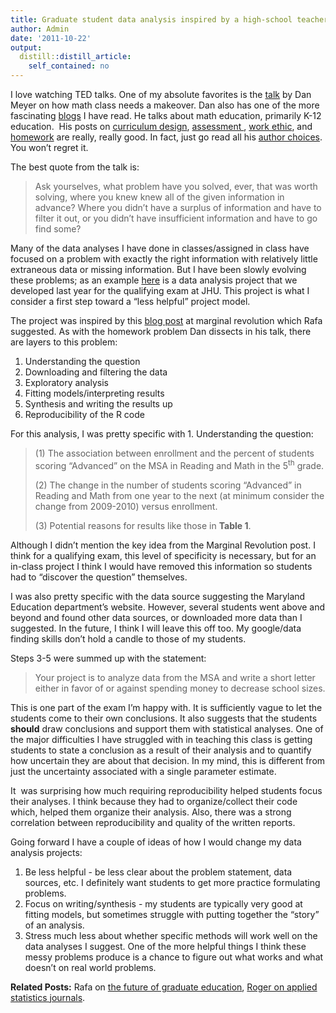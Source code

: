 ```yaml
---
title: Graduate student data analysis inspired by a high-school teacher
author: Admin
date: '2011-10-22'
output:
  distill::distill_article:
    self_contained: no
---
```


I love watching TED talks. One of my absolute favorites is the <a href="http://www.ted.com/talks/dan_meyer_math_curriculum_makeover.html" target="_blank">talk</a> by Dan Meyer on how math class needs a makeover. Dan also has one of the more fascinating <a href="http://blog.mrmeyer.com/" target="_blank">blogs</a> I have read. He talks about math education, primarily K-12 education.  His posts on <a href="http://blog.mrmeyer.com/?p=3055" target="_blank">curriculum design</a>, <a href="http://blog.mrmeyer.com/?p=811" target="_blank">assessment </a>, <a href="http://blog.mrmeyer.com/?p=154" target="_blank">work ethic</a>, and <a href="http://blog.mrmeyer.com/?p=133" target="_blank">homework</a> are really, really good. In fact, just go read all his <a href="http://blog.mrmeyer.com/?page_id=2716" target="_blank">author choices</a>. You won&#8217;t regret it. 

The best quote from the talk is:

> Ask yourselves, what problem have you solved, ever, that was worth solving, where you knew knew all of the given information in advance? Where you didn&#8217;t have a surplus of information and have to filter it out, or you didn&#8217;t have insufficient information and have to go find some?

<!-- more -->

Many of the data analyses I have done in classes/assigned in class have focused on a problem with exactly the right information with relatively little extraneous data or missing information. But I have been slowly evolving these problems; as an example <a href="http://biostat.jhsph.edu/~jleek/qual2011.pdf" target="_blank">here</a> is a data analysis project that we developed last year for the qualifying exam at JHU. This project is what I consider a first step toward a &#8220;less helpful&#8221; project model. 

The project was inspired by this <a href="http://marginalrevolution.com/marginalrevolution/2010/09/the-small-schools-myth.html" target="_blank">blog post</a> at marginal revolution which Rafa suggested. As with the homework problem Dan dissects in his talk, there are layers to this problem:

  1. Understanding the question
  2. Downloading and filtering the data
  3. Exploratory analysis
  4. Fitting models/interpreting results
  5. Synthesis and writing the results up
  6. Reproducibility of the R code

For this analysis, I was pretty specific with 1. Understanding the question:

> <p class="MsoNormal">
>   <span>(1) The association between enrollment and the percent of students scoring “Advanced” on the MSA in Reading and Math in the 5<sup>th</sup> grade. </span>
> </p>
> 
> <p class="MsoNormal">
>   <span>(2) The change in the number of students scoring “Advanced” in Reading and Math from one year to the next (at minimum consider the change from 2009-2010) versus enrollment. </span>
> </p>
> 
> <p class="MsoNormal">
>   <span>(3) Potential reasons for results like those in <strong>Table 1</strong>. <span> </span></span>
> </p>

<p class="MsoNormal">
  Although I didn&#8217;t mention the key idea from the Marginal Revolution post. I think for a qualifying exam, this level of specificity is necessary, but for an in-class project I think I would have removed this information so students had to &#8220;discover the question&#8221; themselves. 
</p>

<p class="MsoNormal">
  I was also pretty specific with the data source suggesting the Maryland Education department&#8217;s website. However, several students went above and beyond and found other data sources, or downloaded more data than I suggested. In the future, I think I will leave this off too. My google/data finding skills don&#8217;t hold a candle to those of my students. 
</p>

<p class="MsoNormal">
  Steps 3-5 were summed up with the statement: 
</p>

> <p class="MsoNormal">
>   <span>Your project is to analyze data from the MSA and write a short letter either in favor of or against spending money to decrease school sizes.</span>
> </p>

<p class="MsoNormal">
  <span>This is one part of the exam I&#8217;m happy with. It is sufficiently vague to let the students come to their own conclusions. It also suggests that the students <strong>should</strong> draw conclusions and support them with statistical analyses. One of the major difficulties I have struggled with in teaching this class is getting students to state a conclusion as a result of their analysis and to quantify how uncertain they are about that decision. In my mind, this is different from just the uncertainty associated with a single parameter estimate. </span>
</p>

<p class="MsoNormal">
  It  was surprising how much requiring reproducibility helped students focus their analyses. I think because they had to organize/collect their code which, helped them organize their analysis. Also, there was a strong correlation between reproducibility and quality of the written reports.
</p>

<p class="MsoNormal">
  Going forward I have a couple of ideas of how I would change my data analysis projects:
</p>

  1. Be less helpful - be less clear about the problem statement, data sources, etc. I definitely want students to get more practice formulating problems. 
  2. Focus on writing/synthesis - my students are typically very good at fitting models, but sometimes struggle with putting together the &#8220;story&#8221; of an analysis. 
  3. Stress much less about whether specific methods will work well on the data analyses I suggest. One of the more helpful things I think these messy problems produce is a chance to figure out what works and what doesn&#8217;t on real world problems. 

**Related Posts:** Rafa on <a href="http://simplystatistics.tumblr.com/post/10764298034/the-future-of-graduate-education" target="_blank">the future of graduate education</a>, <a href="http://simplystatistics.tumblr.com/post/11655593971/do-we-really-need-applied-statistics-journals" target="_blank">Roger on applied statistics journals</a>.
